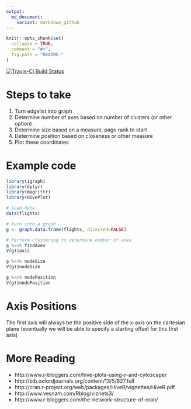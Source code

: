 ```yaml
---
output:
  md_document:
    variant: markdown_github
---
```


<!-- README.md is generated from README.Rmd. Please edit that file -->

```r
knitr::opts_chunk$set(
  collapse = TRUE,
  comment = "#>",
  fig.path = "README-"
)
```

[![Travis-CI Build Status](https://travis-ci.org/jaredlander/HivePlot.svg?branch=master)](https://travis-ci.org/jaredlander/HivePlot)

# Steps to take

1. Turn edgelist into graph
1. Determine number of axes based on number of clusters (or other option)
1. Determine size based on a measure, page rank to start
1. Determine position based on closeness or other measure
1. Plot these coordinates

# Example code

```r
library(igraph)
library(dplyr)
library(magrittr)
library(HivePlot)
```

```r
# load data
data(flights)
```

```r
# turn into a graph
g <- graph.data.frame(flights, directed=FALSE)
```

```r
# Perform clustering to determine number of axes
g %<>% findAxes
V(g)$axis
```

```r
g %<>% nodeSize
V(g)$nodeSize
```

```r
g %<>% nodePosition
V(g)$nodePosition
```

# Axis Positions
The first axis will always be the positive side of the x-axis on the cartesian plane (eventually we will be able to specify a starting offset for this first axis)

# More Reading
- http://www.r-bloggers.com/hive-plots-using-r-and-cytoscape/
- http://bib.oxfordjournals.org/content/13/5/627.full
- http://cran.r-project.org/web/packages/HiveR/vignettes/HiveR.pdf
- http://www.vesnam.com/Rblog/viznets3/
- http://www.r-bloggers.com/the-network-structure-of-cran/

